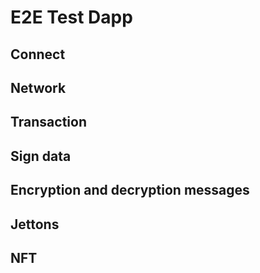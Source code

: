 
# E2E Test Dapp

## Connect

<Connect />
<ConnectWithPublicKey />

## Network

<Switch />

## Transaction

<DeployContract initCounter={Date.now()} />
<HexTransaction />

## Sign data

<RawSign />
<PersonalSign />

## Encryption and decryption messages

<EncryptionDecryption />

## Jettons

<AddMainnet />
<AddTestnet />

## NFT

<AddNft />
<AddTonDnsNft />
